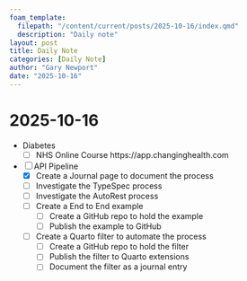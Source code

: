 ```yaml
---
foam_template:
  filepath: "/content/current/posts/2025-10-16/index.qmd"
  description: "Daily note"
layout: post
title: Daily Note
categories: [Daily Note]
author: "Gary Newport"
date: "2025-10-16"
---
```


# 2025-10-16

- Diabetes
  - [ ] NHS Online Course https://app.changinghealth.com
- [ ] API Pipeline 
  - [X] Create a Journal page to document the process
  - [ ] Investigate the TypeSpec process
  - [ ] Investigate the AutoRest process
  - [ ] Create a End to End example
    - [ ] Create a GitHub repo to hold the example
    - [ ] Publish the example to GitHub
  - [ ] Create a Quarto filter to automate the process
    - [ ] Create a GitHub repo to hold the filter
    - [ ] Publish the filter to Quarto extensions
    - [ ] Document the filter as a journal entry